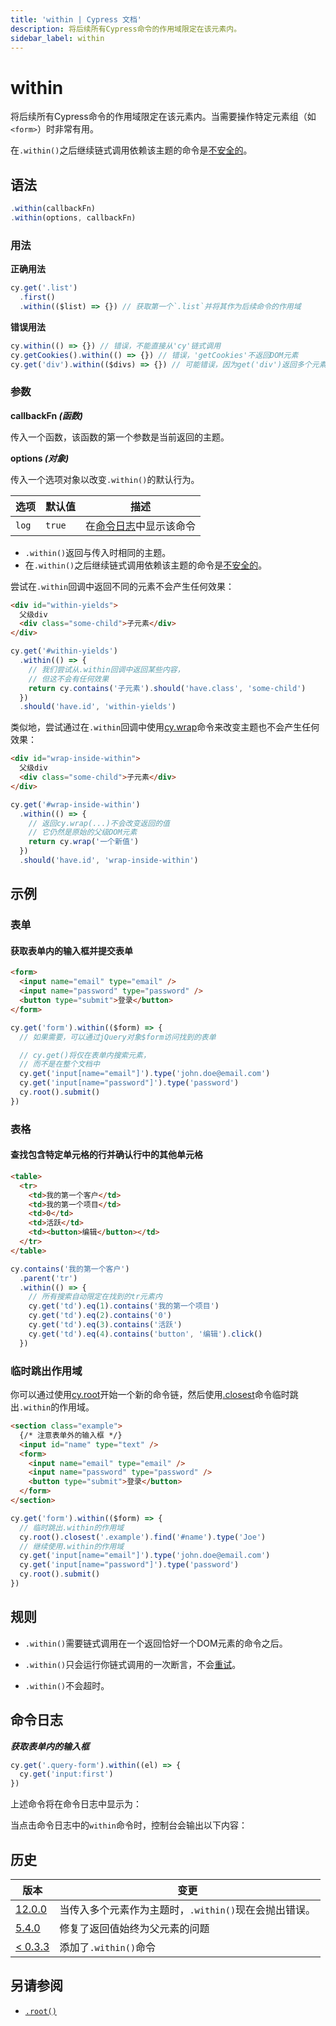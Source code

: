 ```yaml
---
title: 'within | Cypress 文档'
description: 将后续所有Cypress命令的作用域限定在该元素内。
sidebar_label: within
---
```


<ProductHeading product="app" />

# within

将后续所有Cypress命令的作用域限定在该元素内。当需要操作特定元素组（如`<form>`）时非常有用。

在`.within()`之后继续链式调用依赖该主题的命令是[不安全的](/app/core-concepts/retry-ability#Only-queries-are-retried)。

## 语法

```javascript
.within(callbackFn)
.within(options, callbackFn)
```

### 用法

<Icon name="check-circle" color="green" /> **正确用法**

```javascript
cy.get('.list')
  .first()
  .within(($list) => {}) // 获取第一个`.list`并将其作为后续命令的作用域
```

<Icon name="exclamation-triangle" color="red" /> **错误用法**

```javascript
cy.within(() => {}) // 错误，不能直接从'cy'链式调用
cy.getCookies().within(() => {}) // 错误，'getCookies'不返回DOM元素
cy.get('div').within(($divs) => {}) // 可能错误，因为get('div')返回多个元素
```

### 参数

<Icon name="angle-right" /> **callbackFn _(函数)_**

传入一个函数，该函数的第一个参数是当前返回的主题。

<Icon name="angle-right" /> **options _(对象)_**

传入一个选项对象以改变`.within()`的默认行为。

| 选项   | 默认值  | 描述                                                                         |
| ------ | ------- | --------------------------------------------------------------------------- |
| `log`  | `true`  | 在[命令日志](/app/core-concepts/open-mode#Command-Log)中显示该命令          |

<HeaderYields />

- `.within()`返回与传入时相同的主题。
- 在`.within()`之后继续链式调用依赖该主题的命令是[不安全的](/app/core-concepts/retry-ability#Only-queries-are-retried)。

尝试在`.within`回调中返回不同的元素不会产生任何效果：

```html
<div id="within-yields">
  父级div
  <div class="some-child">子元素</div>
</div>
```

```js
cy.get('#within-yields')
  .within(() => {
    // 我们尝试从.within回调中返回某些内容，
    // 但这不会有任何效果
    return cy.contains('子元素').should('have.class', 'some-child')
  })
  .should('have.id', 'within-yields')
```

类似地，尝试通过在`.within`回调中使用[cy.wrap](/api/commands/wrap)命令来改变主题也不会产生任何效果：

```html
<div id="wrap-inside-within">
  父级div
  <div class="some-child">子元素</div>
</div>
```

```js
cy.get('#wrap-inside-within')
  .within(() => {
    // 返回cy.wrap(...)不会改变返回的值
    // 它仍然是原始的父级DOM元素
    return cy.wrap('一个新值')
  })
  .should('have.id', 'wrap-inside-within')
```

## 示例

### 表单

#### 获取表单内的输入框并提交表单

```html
<form>
  <input name="email" type="email" />
  <input name="password" type="password" />
  <button type="submit">登录</button>
</form>
```

```javascript
cy.get('form').within(($form) => {
  // 如果需要，可以通过jQuery对象$form访问找到的表单

  // cy.get()将仅在表单内搜索元素，
  // 而不是在整个文档中
  cy.get('input[name="email"]').type('john.doe@email.com')
  cy.get('input[name="password"]').type('password')
  cy.root().submit()
})
```

### 表格

#### 查找包含特定单元格的行并确认行中的其他单元格

```html
<table>
  <tr>
    <td>我的第一个客户</td>
    <td>我的第一个项目</td>
    <td>0</td>
    <td>活跃</td>
    <td><button>编辑</button></td>
  </tr>
</table>
```

```javascript
cy.contains('我的第一个客户')
  .parent('tr')
  .within(() => {
    // 所有搜索自动限定在找到的tr元素内
    cy.get('td').eq(1).contains('我的第一个项目')
    cy.get('td').eq(2).contains('0')
    cy.get('td').eq(3).contains('活跃')
    cy.get('td').eq(4).contains('button', '编辑').click()
  })
```

### 临时跳出作用域

你可以通过使用[cy.root](/api/commands/root)开始一个新的命令链，然后使用[.closest](/api/commands/closest)命令临时跳出`.within`的作用域。

```html
<section class="example">
  {/* 注意表单外的输入框 */}
  <input id="name" type="text" />
  <form>
    <input name="email" type="email" />
    <input name="password" type="password" />
    <button type="submit">登录</button>
  </form>
</section>
```

```javascript
cy.get('form').within(($form) => {
  // 临时跳出.within的作用域
  cy.root().closest('.example').find('#name').type('Joe')
  // 继续使用.within的作用域
  cy.get('input[name="email"]').type('john.doe@email.com')
  cy.get('input[name="password"]').type('password')
  cy.root().submit()
})
```

## 规则

<HeaderRequirements />

- `.within()`需要链式调用在一个返回恰好一个DOM元素的命令之后。

<HeaderAssertions />

- `.within()`只会运行你链式调用的一次断言，不会[重试](/app/core-concepts/retry-ability)。

<HeaderTimeouts />

- `.within()`不会超时。

## 命令日志

**_获取表单内的输入框_**

```javascript
cy.get('.query-form').within((el) => {
  cy.get('input:first')
})
```

上述命令将在命令日志中显示为：

<DocsImage
  src="/img/api/within/go-within-other-dom-elements.png"
  alt="命令日志 within"
/>

当点击命令日志中的`within`命令时，控制台会输出以下内容：

<DocsImage
  src="/img/api/within/within-shows-its-yield-in-console-log.png"
  alt="控制台日志 within"
/>

## 历史

| 版本                                       | 变更                                                                          |
| ------------------------------------------ | ----------------------------------------------------------------------------- |
| [12.0.0](/app/references/changelog#12-0-0) | 当传入多个元素作为主题时，`.within()`现在会抛出错误。                         |
| [5.4.0](/app/references/changelog#5-4-0)   | 修复了返回值始终为父元素的问题                                                |
| [< 0.3.3](/app/references/changelog#0-3-3) | 添加了`.within()`命令                                                        |

## 另请参阅

- [`.root()`](/api/commands/root)